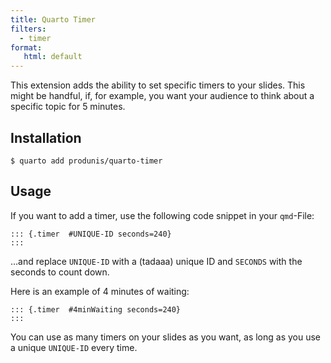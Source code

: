 ```yaml
---
title: Quarto Timer
filters:
  - timer
format:
   html: default
---
```



This extension adds the ability to set specific timers to your slides. This might be handful, if, for example, you want your audience to think about a specific topic for 5 minutes.
 
::: {.timer  #FirstTimer seconds=140}
:::

## Installation

```
$ quarto add produnis/quarto-timer
```

## Usage

If you want to add a timer, use the following code snippet in your `qmd`-File:

```
::: {.timer  #UNIQUE-ID seconds=240}
:::
```

...and replace `UNIQUE-ID` with a (tadaaa) unique ID and `SECONDS` with the seconds to count down.

Here is an example of 4 minutes of waiting:

```
::: {.timer  #4minWaiting seconds=240}
:::
```


::: {.timer  #4minWaiting seconds=240}
:::

You can use as many timers on your slides as you want, as long as you use a unique `UNIQUE-ID` every time.

::: {.timer  #TheFirst seconds=40}
:::


::: {.timer  #TheSecond seconds=40}
:::
